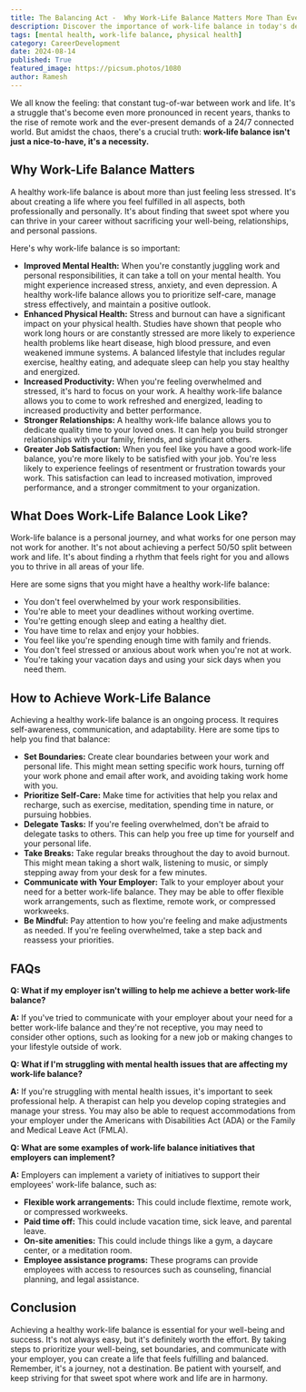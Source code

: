 ```yaml
---
title: The Balancing Act -  Why Work-Life Balance Matters More Than Ever
description: Discover the importance of work-life balance in today's demanding world. Learn how to achieve a healthy balance between work and personal life, explore the benefits of a balanced lifestyle, and find tips to improve your work-life balance.
tags: [mental health, work-life balance, physical health]
category: CareerDevelopment
date: 2024-08-14
published: True
featured_image: https://picsum.photos/1080
author: Ramesh
---
```



We all know the feeling: that constant tug-of-war between work and life. It's a struggle that's become even more pronounced in recent years, thanks to the rise of remote work and the ever-present demands of a 24/7 connected world. But amidst the chaos, there's a crucial truth: **work-life balance isn't just a nice-to-have, it's a necessity.**

## Why Work-Life Balance Matters

A healthy work-life balance is about more than just feeling less stressed. It's about creating a life where you feel fulfilled in all aspects, both professionally and personally. It's about finding that sweet spot where you can thrive in your career without sacrificing your well-being, relationships, and personal passions.

Here's why work-life balance is so important:

* **Improved Mental Health:** When you're constantly juggling work and personal responsibilities, it can take a toll on your mental health. You might experience increased stress, anxiety, and even depression. A healthy work-life balance allows you to prioritize self-care, manage stress effectively, and maintain a positive outlook.
* **Enhanced Physical Health:**  Stress and burnout can have a significant impact on your physical health. Studies have shown that people who work long hours or are constantly stressed are more likely to experience health problems like heart disease, high blood pressure, and even weakened immune systems. A balanced lifestyle that includes regular exercise, healthy eating, and adequate sleep can help you stay healthy and energized.
* **Increased Productivity:**  When you're feeling overwhelmed and stressed, it's hard to focus on your work. A healthy work-life balance allows you to come to work refreshed and energized, leading to increased productivity and better performance.
* **Stronger Relationships:**  A healthy work-life balance allows you to dedicate quality time to your loved ones. It can help you build stronger relationships with your family, friends, and significant others.
* **Greater Job Satisfaction:**  When you feel like you have a good work-life balance, you're more likely to be satisfied with your job. You're less likely to experience feelings of resentment or frustration towards your work. This satisfaction can lead to increased motivation, improved performance, and a stronger commitment to your organization.

## What Does Work-Life Balance Look Like?

Work-life balance is a personal journey, and what works for one person may not work for another. It's not about achieving a perfect 50/50 split between work and life. It's about finding a rhythm that feels right for you and allows you to thrive in all areas of your life.

Here are some signs that you might have a healthy work-life balance:

* You don't feel overwhelmed by your work responsibilities.
* You're able to meet your deadlines without working overtime.
* You're getting enough sleep and eating a healthy diet.
* You have time to relax and enjoy your hobbies.
* You feel like you're spending enough time with family and friends.
* You don't feel stressed or anxious about work when you're not at work.
* You're taking your vacation days and using your sick days when you need them.

## How to Achieve Work-Life Balance

Achieving a healthy work-life balance is an ongoing process. It requires self-awareness, communication, and adaptability. Here are some tips to help you find that balance:

* **Set Boundaries:**  Create clear boundaries between your work and personal life. This might mean setting specific work hours, turning off your work phone and email after work, and avoiding taking work home with you.
* **Prioritize Self-Care:**  Make time for activities that help you relax and recharge, such as exercise, meditation, spending time in nature, or pursuing hobbies.
* **Delegate Tasks:**  If you're feeling overwhelmed, don't be afraid to delegate tasks to others. This can help you free up time for yourself and your personal life.
* **Take Breaks:**  Take regular breaks throughout the day to avoid burnout. This might mean taking a short walk, listening to music, or simply stepping away from your desk for a few minutes.
* **Communicate with Your Employer:**  Talk to your employer about your need for a better work-life balance. They may be able to offer flexible work arrangements, such as flextime, remote work, or compressed workweeks.
* **Be Mindful:**  Pay attention to how you're feeling and make adjustments as needed. If you're feeling overwhelmed, take a step back and reassess your priorities.

## FAQs

**Q: What if my employer isn't willing to help me achieve a better work-life balance?**

**A:** If you've tried to communicate with your employer about your need for a better work-life balance and they're not receptive, you may need to consider other options, such as looking for a new job or making changes to your lifestyle outside of work.

**Q: What if I'm struggling with mental health issues that are affecting my work-life balance?**

**A:** If you're struggling with mental health issues, it's important to seek professional help. A therapist can help you develop coping strategies and manage your stress. You may also be able to request accommodations from your employer under the Americans with Disabilities Act (ADA) or the Family and Medical Leave Act (FMLA).

**Q: What are some examples of work-life balance initiatives that employers can implement?**

**A:** Employers can implement a variety of initiatives to support their employees' work-life balance, such as:

* **Flexible work arrangements:** This could include flextime, remote work, or compressed workweeks.
* **Paid time off:** This could include vacation time, sick leave, and parental leave.
* **On-site amenities:** This could include things like a gym, a daycare center, or a meditation room.
* **Employee assistance programs:** These programs can provide employees with access to resources such as counseling, financial planning, and legal assistance.

## Conclusion

Achieving a healthy work-life balance is essential for your well-being and success. It's not always easy, but it's definitely worth the effort. By taking steps to prioritize your well-being, set boundaries, and communicate with your employer, you can create a life that feels fulfilling and balanced. Remember, it's a journey, not a destination. Be patient with yourself, and keep striving for that sweet spot where work and life are in harmony.

